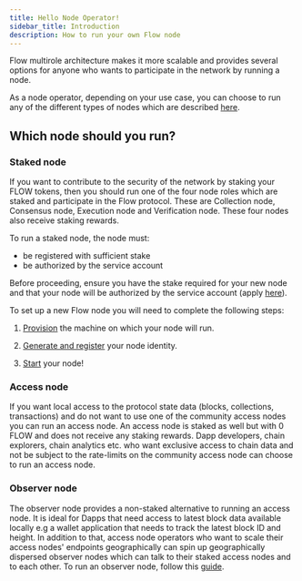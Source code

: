 ```yaml
---
title: Hello Node Operator!
sidebar_title: Introduction
description: How to run your own Flow node
---
```


Flow multirole architecture makes it more scalable and provides several options for anyone who wants to participate in the network by running a node.

As a node operator, depending on your use case, you can choose to run any of the different types of nodes which are described [here](/nodeoperation/node-roles).

## Which node should you run?

### Staked node
If you want to contribute to the security of the network by staking your FLOW tokens, then you should run one of the four node roles which are staked and participate in the Flow protocol.
These are Collection node, Consensus node, Execution node and Verification node. These four nodes also receive staking rewards.

To run a staked node, the node must:
* be registered with sufficient stake
* be authorized by the service account

Before proceeding, ensure you have the stake required for your new node and that your node will be authorized by the service account (apply [here](https://www.onflow.org/node-validators)).

To set up a new Flow node you will need to complete the following steps:

1. [Provision](/node-operation/node-setup) the machine on which your node will run.

2. [Generate and register](/node-operation/node-bootstrap) your node identity.

3. [Start](/node-operation/node-bootstrap#step-3---start-your-flow-node) your node!

### Access node
If you want local access to the protocol state data (blocks, collections, transactions) and do not want to use one of the community access nodes you can run an access node.
An access node is staked as well but with 0 FLOW and does not receive any staking rewards.
Dapp developers, chain explorers, chain analytics etc. who want exclusive access to chain data and not be subject to the rate-limits on the community access node can choose to run an access node.

### Observer node
The observer node provides a non-staked alternative to running an access node.
It is ideal for Dapps that need access to latest block data available locally e.g a wallet application that needs to track the latest block ID and height.
In addition to that, access node operators who want to scale their access nodes' endpoints geographically can spin up geographically dispersed observer nodes which can talk to their staked access nodes and to each other.
To run an observer node, follow this [guide](/nodeoeration/observer-node).



